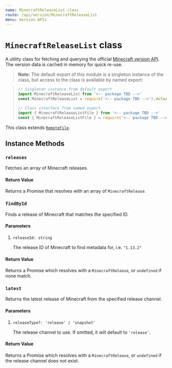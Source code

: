 ```yaml
---
name: MinecraftReleaseList class
route: /api/version/MinecraftReleaseList
menu: Version APIs
---
```


# `MinecraftReleaseList` class

A utility class for fetching and querying the official [Minecraft version API][mc-version-api]. The version data is cached in memory for quick re-use.

> **Note:** The default export of this module is a singleton instance of the class, but access to the class is available by named export:

> ```js
> // Singleton instance from default export
> import MinecraftReleaseList from '<-- package TBD -->'
> const MinecraftReleaseList = require('<-- package TBD -->').default
>
> // Class interface from named export
> import { MinecraftReleaseListFile } from '<-- package TBD -->'
> const { MinecraftReleaseListFile } = require('<-- package TBD -->')
> ```

This class extends [`RemoteFile`](/api/file/RemoteFile).

## Instance Methods

### `releases`

Fetches an array of Minecraft releases.

#### Return Value

Returns a Promise that resolves with an array of `MinecraftRelease`.

### `findById`

Finds a release of Minecraft that matches the specified ID.

#### Parameters

1. `releaseId: string`

   The release ID of Minecraft to find metadata for, i.e. `"1.13.2"`

#### Return Value

Returns a Promise which resolves with a `MinecraftRelease`, or `undefined` if none match.

### `latest`

Returns the latest release of Minecraft from the specified release channel.

#### Parameters

1. `releaseType?: 'release' | 'snapshot'`

   The release channel to use. If omitted, it will default to `'release'`.

#### Return Value

Returns a Promise which resolves with a `MinecraftRelease`, or `undefined` if the release channel does not exist.

[mc-version-api]: https://launchermeta.mojang.com/mc/game/version_manifest.json
